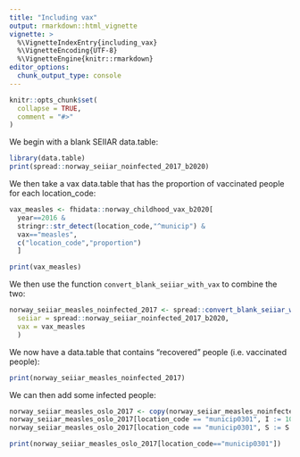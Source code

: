 ```yaml
---
title: "Including vax"
output: rmarkdown::html_vignette
vignette: >
  %\VignetteIndexEntry{including_vax}
  %\VignetteEncoding{UTF-8}
  %\VignetteEngine{knitr::rmarkdown}
editor_options: 
  chunk_output_type: console
---
```


```r
knitr::opts_chunk$set(
  collapse = TRUE,
  comment = "#>"
)
```

We begin with a blank SEIIAR data.table:

```r
library(data.table)
print(spread::norway_seiiar_noinfected_2017_b2020)
```

We then take a vax data.table that has the proportion of vaccinated people for each location_code:

```r
vax_measles <- fhidata::norway_childhood_vax_b2020[
  year==2016 & 
  stringr::str_detect(location_code,"^municip") & 
  vax=="measles",
  c("location_code","proportion")
  ]

print(vax_measles)
```

We then use the function `convert_blank_seiiar_with_vax` to combine the two:

```r
norway_seiiar_measles_noinfected_2017 <- spread::convert_blank_seiiar_with_vax(
  seiiar = spread::norway_seiiar_noinfected_2017_b2020, 
  vax = vax_measles
  )
```

We now have a data.table that contains "recovered" people (i.e. vaccinated people):

```r
print(norway_seiiar_measles_noinfected_2017)
```

We can then add some infected people:

```r
norway_seiiar_measles_oslo_2017 <- copy(norway_seiiar_measles_noinfected_2017)
norway_seiiar_measles_oslo_2017[location_code == "municip0301", I := 10]
norway_seiiar_measles_oslo_2017[location_code == "municip0301", S := S - I]

print(norway_seiiar_measles_oslo_2017[location_code=="municip0301"])  
```
